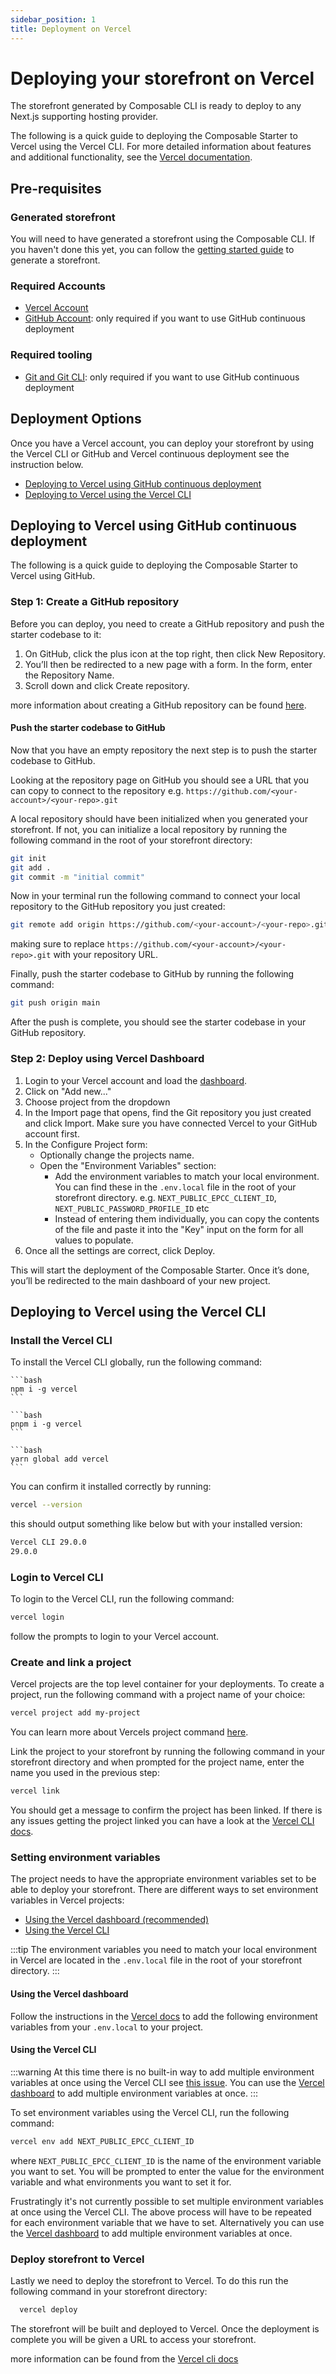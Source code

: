 ```yaml
---
sidebar_position: 1
title: Deployment on Vercel
---
```



# Deploying your storefront on Vercel

The storefront generated by Composable CLI is ready to deploy to any Next.js supporting hosting provider.

The following is a quick guide to deploying the Composable Starter to Vercel using the Vercel CLI. For more detailed information about features and additional functionality, see the [Vercel documentation](https://vercel.com/docs/cli).

## Pre-requisites

### Generated storefront

You will need to have generated a storefront using the Composable CLI. If you haven't done this yet, you can follow the [getting started guide](/docs/composable-starter/storefront-starter) to generate a storefront.

### Required Accounts

- [Vercel Account](https://vercel.com/signup)
- [GitHub Account](https://github.com/signup): only required if you want to use GitHub continuous deployment

### Required tooling
- [Git and Git CLI](https://git-scm.com/): only required if you want to use GitHub continuous deployment

## Deployment Options

Once you have a Vercel account, you can deploy your storefront by using the Vercel CLI or GitHub and Vercel continuous deployment see the instruction below.

- [Deploying to Vercel using GitHub continuous deployment](#deploying-to-vercel-using-github-continuous-deployment)
- [Deploying to Vercel using the Vercel CLI](#deploying-to-vercel-using-the-vercel-cli)

## Deploying to Vercel using GitHub continuous deployment

The following is a quick guide to deploying the Composable Starter to Vercel using GitHub.

### Step 1: Create a GitHub repository

Before you can deploy, you need to create a GitHub repository and push the starter codebase to it:

1. On GitHub, click the plus icon at the top right, then click New Repository.
2. You’ll then be redirected to a new page with a form. In the form, enter the Repository Name.
3. Scroll down and click Create repository.

more information about creating a GitHub repository can be found [here](https://docs.github.com/en/repositories/creating-and-managing-repositories/quickstart-for-repositories).

#### Push the starter codebase to GitHub

Now that you have an empty repository the next step is to push the starter codebase to GitHub.

Looking at the repository page on GitHub you should see a URL that you can copy to connect to the repository e.g. `https://github.com/<your-account>/<your-repo>.git`

A local repository should have been initialized when you generated your storefront. If not, you can initialize a local repository by running the following command in the root of your storefront directory:

```bash
git init
git add .
git commit -m "initial commit"
```

Now in your terminal run the following command to connect your local repository to the GitHub repository you just created:

```bash
git remote add origin https://github.com/<your-account>/<your-repo>.git
```

making sure to replace `https://github.com/<your-account>/<your-repo>.git` with your repository URL.

Finally, push the starter codebase to GitHub by running the following command:

```bash
git push origin main
```

After the push is complete, you should see the starter codebase in your GitHub repository.

### Step 2: Deploy using Vercel Dashboard

1. Login to your Vercel account and load the [dashboard](https://vercel.com/dashboard).
2. Click on "Add new..."
3. Choose project from the dropdown
4. In the Import page that opens, find the Git repository you just created and click Import. Make sure you have connected Vercel to your GitHub account first.
5. In the Configure Project form:
    - Optionally change the projects name.
    - Open the "Environment Variables" section:
         - Add the environment variables to match your local environment. You can find these in the `.env.local` file in the root of your storefront directory. e.g. `NEXT_PUBLIC_EPCC_CLIENT_ID`, `NEXT_PUBLIC_PASSWORD_PROFILE_ID` etc
         - Instead of entering them individually, you can copy the contents of the file and paste it into the "Key" input on the form for all values to populate.
6. Once all the settings are correct, click Deploy.

This will start the deployment of the Composable Starter. Once it’s done, you’ll be redirected to the main dashboard of your new project.

## Deploying to Vercel using the Vercel CLI

### Install the Vercel CLI

To install the Vercel CLI globally, run the following command:

<Tabs>
  <TabItem value="npm" label="NPM">

    ```bash
    npm i -g vercel
    ```

  </TabItem>
  <TabItem value="pnpm" label="PNPM">

    ```bash
    pnpm i -g vercel
    ```

  </TabItem>
  <TabItem value="yarn" label="YARN">

    ```bash
    yarn global add vercel
    ```

  </TabItem>
</Tabs>

You can confirm it installed correctly by running:

```bash
vercel --version
```

this should output something like below but with your installed version:

```bash
Vercel CLI 29.0.0
29.0.0
```

### Login to Vercel CLI

To login to the Vercel CLI, run the following command:

```bash
vercel login
```

follow the prompts to login to your Vercel account.

### Create and link a project

Vercel projects are the top level container for your deployments. To create a project, run the following command with a project name of your choice:

```bash
vercel project add my-project
```
You can learn more about Vercels project command [here](https://vercel.com/docs/cli/project).

Link the project to your storefront by running the following command in your storefront directory and when prompted for the project name, enter the name you used in the previous step:

```bash
vercel link
```

You should get a message to confirm the project has been linked. If there is any issues getting the project linked you can have a look at the [Vercel CLI docs](https://vercel.com/docs/cli/linking).

### Setting environment variables

The project needs to have the appropriate environment variables set to be able to deploy your storefront. There are different ways to set environment variables in Vercel projects:

- [Using the Vercel dashboard (recommended)](#using-the-vercel-dashboard)
- [Using the Vercel CLI](#using-the-vercel-dashboard)

:::tip
The environment variables you need to match your local environment in Vercel are located in the `.env.local` file in the root of your storefront directory.
:::

#### Using the Vercel dashboard

Follow the instructions in the [Vercel docs](https://vercel.com/docs/projects/environment-variables#declare-an-environment-variable) to add the following environment variables from your `.env.local` to your project.


#### Using the Vercel CLI

:::warning
At this time there is no built-in way to add multiple environment variables at once using the Vercel CLI see [this issue](https://github.com/vercel/vercel/discussions/4977). You can use the [Vercel dashboard](https://vercel.com/dashboard) to add multiple environment variables at once.
:::

To set environment variables using the Vercel CLI, run the following command:

```bash
vercel env add NEXT_PUBLIC_EPCC_CLIENT_ID
```

where `NEXT_PUBLIC_EPCC_CLIENT_ID` is the name of the environment variable you want to set. You will be prompted to enter the value for the environment variable and what environments you want to set it for.

Frustratingly it's not currently possible to set multiple environment variables at once using the Vercel CLI. The above process will have to be repeated for each environment variable that we have to set. Alternatively you can use the [Vercel dashboard](https://vercel.com/dashboard) to add multiple environment variables at once.

### Deploy storefront to Vercel

Lastly we need to deploy the storefront to Vercel. To do this run the following command in your storefront directory:

```bash
  vercel deploy
```

The storefront will be built and deployed to Vercel. Once the deployment is complete you will be given a URL to access your storefront.

more information can be found from the [Vercel cli docs](https://vercel.com/docs/cli/deploying-from-cli)
